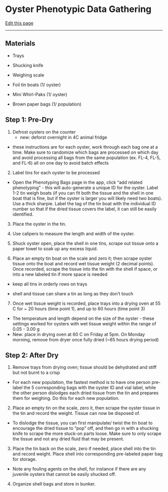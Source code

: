 # Oyster Phenotypic Data Gathering 

[Edit this page](https://github.com/DrK-Lo/lotterhoslabprotocols/edit/main/field_oystersampling.qmd)

------------------------------------------------------------------------

## **Materials ** {.unnumbered}

-   Trays 

-   Shucking knife 

-   Weighing scale 

-   Foil tin boats (1/ oyster)

-   Mini Whirl-Paks (1/ oyster)

-   Brown paper bags (1/ population) 

## Step 1: Pre-Dry 

1. Defrost oysters on the counter 
    - new: deforst overnight in 4C animal fridge

* these instructions are for each oyster, work through each bag one at a time. Make sure to randomize which bags are processed on which day and avoid processing all bags from the same population (ex. FL-4, FL-5, and FL-6) all on one day to avoid batch effects 

2. Label tins for each oyster to be processed 

* Open the Phenotyping Bags page in the app, click "add related phenotyping" - this will auto-generate a unique ID for the oyster. Label 1-2 tin weigh boats (if you can fit both          the tissue and the shell in one boat that is fine, but if the oyster is larger you will likely need two boats). Use a thick sharpie. Label the tag of the tin boat with the              individual ID number so that if the dried tissue covers the label, it can still be easily identified. 

3. Place the oyster in the tin.

4. Use calipers to measure the length and width of the oyster. 

5. Shuck oyster open, place the shell in one tins, scrape out tissue onto a paper towel to soak up any excess liquid.

6. Place an empty tin boat on the scale and zero it; then scrape oyster tissue onto the boat and record wet tissue weight (2 decimal points). Once recorded, scrape the tissue into the tin with the shell if space, or into a new labeled tin if more space is needed 

* keep all tins in orderly rows on trays

* shell and tissue can share a tin as long as they don't touch 

7. Once wet tissue weight is recorded, place trays into a drying oven at 55 C for ~ 20 hours (time point 1), and up to 60 hours (time point 3) 

* The temperature and length depend on the size of the oyster - these settings worked for oysters with wet tissue weight within the range of 0.05 - 3.00 g 
* New: place in drying oven at 60 C on Friday at 5pm. On Monday morning, remove from dryer once fully dried  (~65 hours drying period) 

## Step 2: After Dry 

1. Remove trays from drying oven; tissue should be dehydrated and stiff but not burnt to a crisp

* For each new population, the fastest method is to have one person pre-label the 5 corresponding bags with the oyster ID and vial label, while the other person dislodges each            dried tissue from the tin and prepares them for weighing. Do this for each new population. 

2. Place an empty tin on the scale, zero it, then scrape the oyster tissue in the tin and record the weight. Tissue can now be disposed of. 

* To dislodge the tissue, you can first manipulate/ twist the tin boat to encourage the dried tissue to "pop" off, and then go in with a shucking knife to scrape the more stuck-on        parts loose. Make sure to only scrape the tissue and not any dried fluid that may be present. 

3. Place the tin back on the scale, zero if needed, place shell into the tin and record weight. Place shell into corresponding pre-labeled paper bag for storage. 

* Note any fouling agents on the shell, for instance if there are any juvenile oysters that cannot be easily shucked off. 

4. Organize shell bags and store in bunker. 
